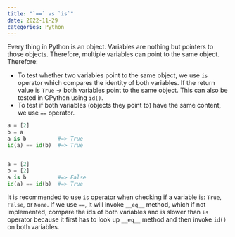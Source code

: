 ```yaml
---
title: "`==` vs `is`"
date: 2022-11-29
categories: Python
---
```

Every thing in Python is an object. Variables are nothing but pointers to those
objects. Therefore, multiple variables can point to the same object. Therefore:

- To test whether two variables point to the same object, we use `is` operator
  which compares the identity of both variables. If the return value is `True` -> both variables point to the same object.
  This can also be tested in CPython using `id()`.
- To test if both variables (objects they point to) have the same content, we
  use `==` operator.

```python
a = [2]
b = a
a is b          #=> True
id(a) == id(b)  #=> True


a = [2]
b = [2]
a is b          #=> False
id(a) == id(b)  #=> True
```

It is recommended to use `is` operator when checking if a variable is: `True`, `False`, or `None`. If we use `==`, it will invoke `__eq__` method, which if not implemented, compare the ids of both variables and is slower than `is` operator because it first has to look up `__eq__` method and then invoke `id()` on both variables.
